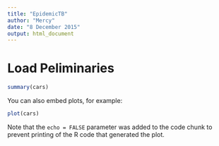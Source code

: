```yaml
---
title: "EpidemicTB"
author: "Mercy"
date: "8 December 2015"
output: html_document
---
```

# Load Peliminaries



```r
summary(cars)
```

You can also embed plots, for example:

```r
plot(cars)
```

Note that the `echo = FALSE` parameter was added to the code chunk to prevent printing of the R code that generated the plot.
